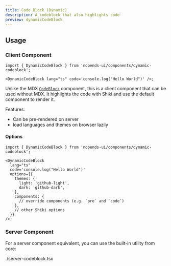 ```yaml
---
title: Code Block (Dynamic)
description: A codeblock that also highlights code
preview: dynamicCodeBlock
---
```


## Usage

### Client Component

```tsx
import { DynamicCodeBlock } from 'nopends-ui/components/dynamic-codeblock';

<DynamicCodeBlock lang="ts" code='console.log("Hello World")' />;
```

Unlike the MDX [`CodeBlock`](/docs/ui/mdx/codeblock) component, this is a client component that can be used without MDX.
It highlights the code with Shiki and use the default component to render it.

Features:

- Can be pre-rendered on server
- load languages and themes on browser lazily

#### Options

```tsx
import { DynamicCodeBlock } from 'nopends-ui/components/dynamic-codeblock';

<DynamicCodeBlock
  lang="ts"
  code='console.log("Hello World")'
  options={{
    themes: {
      light: 'github-light',
      dark: 'github-dark',
    },
    components: {
      // override components (e.g. `pre` and `code`)
    },
    // other Shiki options
  }}
/>;
```

### Server Component

For a server component equivalent, you can use the built-in utility from core:

<include>./server-codeblock.tsx</include>
